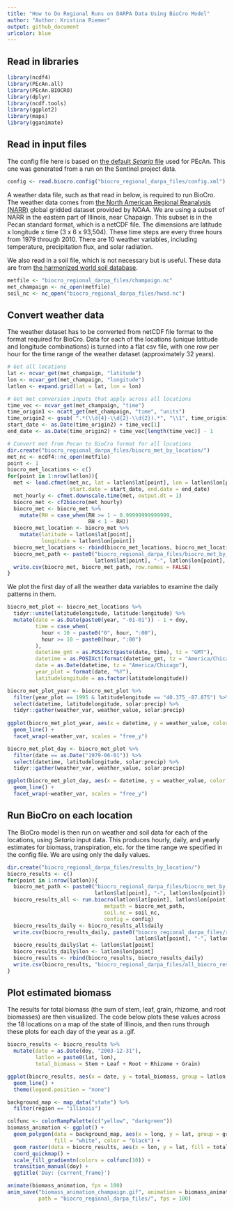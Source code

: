 ```yaml
---
title: "How to Do Regional Runs on DARPA Data Using BioCro Model"
author: "Author: Kristina Riemer"
output: github_document
urlcolor: blue
---
```


## Read in libraries

```r
library(ncdf4)
library(PEcAn.all)
library(PEcAn.BIOCRO)
library(dplyr)
library(ncdf.tools)
library(ggplot2)
library(maps)
library(gganimate)
```

## Read in input files

The config file here is based on [the default *Setaria* file](https://github.com/PecanProject/pecan/blob/ac5aef2e755a8961591196428753eb184fb4c6cb/models/biocro/inst/extdata/defaults/setaria.xml) used for PEcAn. This one was generated from a run on the Sentinel project data. 
```r
config <- read.biocro.config("biocro_regional_darpa_files/config.xml")
```

A weather data file, such as that read in below, is required to run BioCro. The weather data comes from [the North American Regional Reanalysis (NARR)](https://www.esrl.noaa.gov/psd/data/gridded/data.narr.html) global gridded dataset provided by NOAA. We are using a subset of NARR in the eastern part of Illinois, near Chapaign. This subset is in the Pecan standard format, which is a netCDF file. The dimensions are latitude x longitude x time (3 x 6 x 93,504). These time steps are every three hours from 1979 through 2010. There are 10 weather variables, including temperature, precipitation flux, and solar radiation. 

We also read in a soil file, which is not necessary but is useful. These data are from [the harmonized world soil database](http://www.fao.org/soils-portal/soil-survey/soil-maps-and-databases/harmonized-world-soil-database-v12/en/). 
```r
metfile <- "biocro_regional_darpa_files/champaign.nc"
met_champaign <- nc_open(metfile)
soil_nc <- nc_open("biocro_regional_darpa_files/hwsd.nc")
```

## Convert weather data

The weather dataset has to be converted from netCDF file format to the format required for BioCro. Data for each of the locations (unique latitude and longitude combinations) is turned into a flat csv file, with one row per hour for the time range of the weather dataset (approximately 32 years). 
```r
# Get all locations
lat <- ncvar_get(met_champaign, "latitude")
lon <- ncvar_get(met_champaign, "longitude")
latlon <- expand.grid(lat = lat, lon = lon)

# Get met conversion inputs that apply across all locations
time_vec <- ncvar_get(met_champaign, "time")
time_origin1 <- ncatt_get(met_champaign, "time", "units")
time_origin2 <- gsub( ".*(\\d{4}-\\d{2}-\\d{2}).*", "\\1", time_origin1$value)
start_date <- as.Date(time_origin2) + time_vec[1]
end_date <- as.Date(time_origin2) + time_vec[length(time_vec)] - 1

# Convert met from Pecan to BioCro format for all locations
dir.create("biocro_regional_darpa_files/biocro_met_by_location/")
met_nc <- ncdf4::nc_open(metfile)
point <- 1
biocro_met_locations <- c()
for(point in 1:nrow(latlon)){
  met <- load.cfmet(met_nc, lat = latlon$lat[point], lon = latlon$lon[point],
                    start.date = start_date, end.date = end_date)
  met_hourly <- cfmet.downscale.time(met, output.dt = 1)
  biocro_met <- cf2biocro(met_hourly)
  biocro_met <- biocro_met %>%
    mutate(RH = case_when(RH >= 1 ~ 0.99999999999999,
                          RH < 1 ~ RH))
  biocro_met_location <- biocro_met %>% 
    mutate(latitude = latlon$lat[point], 
           longitude = latlon$lon[point])
  biocro_met_locations <- rbind(biocro_met_locations, biocro_met_location)
  biocro_met_path <- paste0("biocro_regional_darpa_files/biocro_met_by_location/biocromet-", 
                            latlon$lat[point], "-", latlon$lon[point], ".2010.csv")
  write.csv(biocro_met, biocro_met_path, row.names = FALSE)
}
```

We plot the first day of all the weather data variables to examine the daily patterns in them. 
```r
biocro_met_plot <- biocro_met_locations %>% 
  tidyr::unite(latitudelongitude, latitude:longitude) %>% 
  mutate(date = as.Date(paste0(year, "-01-01")) - 1 + doy, 
         time = case_when(
           hour < 10 ~ paste0("0", hour, ":00"), 
           hour >= 10 ~ paste0(hour, ":00")
         ), 
         datetime_gmt = as.POSIXct(paste(date, time), tz = "GMT"), 
         datetime = as.POSIXct(format(datetime_gmt, tz = "America/Chicago")), 
         date = as.Date(datetime, tz = "America/Chicago"), 
         year_plot = format(date, "%Y"), 
         latitudelongitude = as.factor(latitudelongitude)) 

biocro_met_plot_year <- biocro_met_plot %>% 
  filter(year_plot == 1995 & latitudelongitude == "40.375_-87.875") %>%
  select(datetime, latitudelongitude, solar:precip) %>% 
  tidyr::gather(weather_var, weather_value, solar:precip)
  
ggplot(biocro_met_plot_year, aes(x = datetime, y = weather_value, color = latitudelongitude)) +
  geom_line() +
  facet_wrap(~weather_var, scales = "free_y")

biocro_met_plot_day <- biocro_met_plot %>% 
  filter(date == as.Date("1979-06-01")) %>% 
  select(datetime, latitudelongitude, solar:precip) %>% 
  tidyr::gather(weather_var, weather_value, solar:precip)

ggplot(biocro_met_plot_day, aes(x = datetime, y = weather_value, color = latitudelongitude)) +
  geom_line() +
  facet_wrap(~weather_var, scales = "free_y")
```

## Run BioCro on each location

The BioCro model is then run on weather and soil data for each of the locations, using *Setaria* input data. This produces hourly, daily, and yearly estimates for biomass, transpiration, etc. for the time range we specified in the config file. We are using only the daily values. 
```r
dir.create("biocro_regional_darpa_files/results_by_location/")
biocro_results <- c()
for(point in 1:nrow(latlon)){
  biocro_met_path <- paste0("biocro_regional_darpa_files/biocro_met_by_location/biocromet-", 
                            latlon$lat[point], "-", latlon$lon[point])
  biocro_results_all <- run.biocro(latlon$lat[point], latlon$lon[point],
                               metpath = biocro_met_path,
                               soil.nc = soil_nc,
                               config = config)
  biocro_results_daily <- biocro_results_all$daily
  write.csv(biocro_results_daily, paste0("biocro_regional_darpa_files/results_by_location/daily-", 
                                         latlon$lat[point], "-", latlon$lon[point], ".csv"))
  biocro_results_daily$lat <- latlon$lat[point]
  biocro_results_daily$lon <- latlon$lon[point]
  biocro_results <- rbind(biocro_results, biocro_results_daily)
  write.csv(biocro_results, "biocro_regional_darpa_files/all_biocro_results.csv")
}
```

## Plot estimated biomass

The results for total biomass (the sum of stem, leaf, grain, rhizome, and root biomasses) are then visualized. The code below plots these values across the 18 locations on a map of the state of Illinois, and then runs through these plots for each day of the year as a .gif. 
```r
biocro_results <- biocro_results %>% 
  mutate(date = as.Date(doy, "2003-12-31"), 
         latlon = paste0(lat, lon), 
         total_biomass = Stem + Leaf + Root + Rhizome + Grain)

ggplot(biocro_results, aes(x = date, y = total_biomass, group = latlon, color = latlon)) +
  geom_line() +
  theme(legend.position = "none")

background_map <- map_data("state") %>% 
  filter(region == "illinois")

colfunc <- colorRampPalette(c("yellow", "darkgreen"))
biomass_animation <- ggplot() +
  geom_polygon(data = background_map, aes(x = long, y = lat, group = group), 
               fill = "white", color = "black") +
  geom_raster(data = biocro_results, aes(x = lon, y = lat, fill = total_biomass)) +
  coord_quickmap() +
  scale_fill_gradientn(colors = colfunc(10)) +
  transition_manual(doy) +
  ggtitle('Day: {current_frame}')

animate(biomass_animation, fps = 100)
anim_save("biomass_animation_champaign.gif", animation = biomass_animation, 
          path = "biocro_regional_darpa_files/", fps = 100)
```
